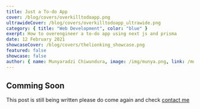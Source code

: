 ---
title: Just a To-do App
cover: /blog/covers/overkilltodoapp.png
ultrawideCover: /blog/covers/overkilltodoapp_ultrawide.png
category: { title: "Web Development", color: "blue" }
exerpt: How to overengineer a to-do app using next js and prisma
date: 12 February 2021
showcaseCover: /blog/covers/thelionking_showcase.png
featured: false
showcase: false
author: { name: Munyaradzi Chiwundura, image: /img/munya.png, link: /munya }
---

## Comming Soon

This post is still being written please do come again and check
[contact me](https://therealmunya.vercel.app)
